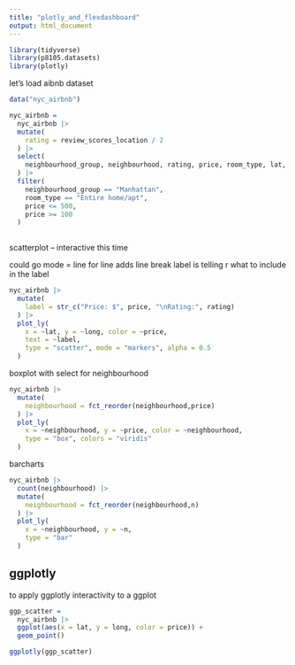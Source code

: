 ```yaml
---
title: "plotly_and_flexdashboard"
output: html_document
---
```


```r
library(tidyverse)
library(p8105.datasets)
library(plotly)
```

let's load aibnb dataset
```r
data("nyc_airbnb")

nyc_airbnb =
  nyc_airbnb |> 
  mutate(
    rating = review_scores_location / 2
  ) |> 
  select(
    neighbourhood_group, neighbourhood, rating, price, room_type, lat, long
  ) |> 
  filter(
    neighbourhood_group == "Manhattan",
    room_type == "Entire home/apt",
    price <= 500,
    price >= 100
  )
  
```

scatterplot -- interactive this time

could go mode = line for line
\n adds line break
label is telling r what to include in the label
```r
nyc_airbnb |> 
  mutate(
    label = str_c("Price: $", price, "\nRating:", rating)
  ) |> 
  plot_ly(
    x = ~lat, y = ~long, color = ~price,
    text = ~label,
    type = "scatter", mode = "markers", alpha = 0.5
  )
```


boxplot with select for neighbourhood
```r

nyc_airbnb |>
  mutate(
    neighbourhood = fct_reorder(neighbourhood,price)
  ) |> 
  plot_ly(
    x = ~neighbourhood, y = ~price, color = ~neighbourhood,
    type = "box", colors = "viridis"
  )
```

barcharts
```r
nyc_airbnb |> 
  count(neighbourhood) |> 
  mutate(
    neighbourhood = fct_reorder(neighbourhood,n)
  ) |> 
  plot_ly(
    x = ~neighbourhood, y = ~n,
    type = "bar"
  )
```


## ggplotly

to apply ggplotly interactivity to a ggplot
```r
ggp_scatter = 
  nyc_airbnb |> 
  ggplot(aes(x = lat, y = long, color = price)) +
  geom_point()

ggplotly(ggp_scatter)
```







